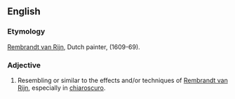 ==English==

===Etymology===
[[w:Rembrandt van Rijn|Rembrandt van Rijn]], Dutch painter, (1609-69).

===Adjective===
{{en-adj}}

# {{lb|en|nonstandard}} Resembling or similar to the effects and/or techniques of [[w:Rembrandt van Rijn|Rembrandt van Rijn]], especially in [[chiaroscuro]].
